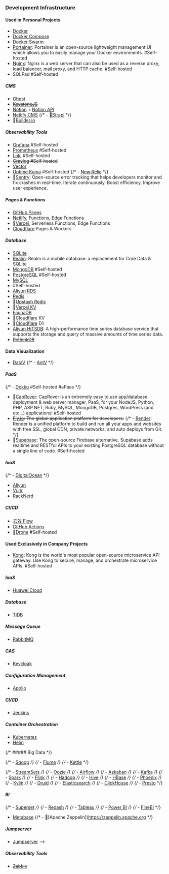 
### Development Infrastructure

#### Used in Personal Projects

- [Docker](https://www.docker.com/) <Rating value="4" />
- [Docker Compose](https://docs.docker.com/compose/) <Rating value="4" />
- [Docker Swarm](https://docs.docker.com/engine/swarm/) <Rating value="4" />
- [Portainer](https://www.portainer.io/): Portainer is an open-source lightweight management UI which allows you to easily manage your Docker environments. #Self-hosted
- [Nginx](https://www.nginx.com/): Nginx is a web server that can also be used as a reverse proxy, load balancer, mail proxy, and HTTP cache. #Self-hosted
- SQLPad #Self-hosted

##### CMS

- ~~[Ghost](https://www.ghost.org/) <Tag name="Headless" />~~
- ~~[KeystoneJS](https://www.keystonejs.com/) <Tag name="Headless" />~~
- [Notion](https://www.notion.so/) + [Notion API](https://developers.notion.com/) <Tag name="Serverless" />
- [Netlify CMS](https://v1.netlifycms.org/) <Tag name="Headless" />
  {/* - 👀[Strapi](https://www.strapi.io/)  <Tag name="Headless" /> */}
- 👀[Builder.io](https://www.builder.io/)

##### Observability Tools

- [Grafana](https://grafana.com/) #Self-hosted
- [Prometheus](https://prometheus.io/) #Self-hosted
- [Loki](https://grafana.com/loki) #Self-hosted
- ~~[Graylog](https://graylog.org/) #Self-hosted~~
- [Vector](https://www.vector.dev/) <Rating value="4" />
- [Uptime Kuma](https://uptime.kuma.pet/) #Self-hosted
  {/* - ~~[New Relic](https://www.newrelic.com/)~~ */}
- 👀[Sentry](https://www.sentry.io/): Open-source error tracking that helps developers monitor and fix crashes in real-time. Iterate continuously. Boost efficiency. Improve user experience.

##### Pages & Functions

- [GitHub Pages](https://pages.github.com/) <Tag name="Serverless" />
- [Netlify](https://www.netlify.com/), Functions, Edge Functions <Tag name="Serverless" /> <Rating value="4" />
- 👀[Vercel](https://vercel.com/), Serverless Functions, Edge Functions <Tag name="Serverless" /> <Rating value="4" />
- [Cloudflare](https://www.cloudflare.com/) Pages & Workers <Tag name="Serverless" /> <Rating value="4" />

##### Database

- [SQLite](https://www.sqlite.org/) <Rating value="3" />
- [Realm](https://www.realm.io/): Realm is a mobile database: a replacement for Core Data & SQLite
- [MongoDB](https://www.mongodb.com/) #Self-hosted <Rating value="3" />
- [PostgreSQL](https://www.postgresql.org/)   #Self-hosted
- [MySQL](https://www.mysql.com/)
- #Self-hosted
- [Aliyun RDS](https://www.aliyun.com/product/rds) <Tag name="Project-specific" />
- [Redis](https://www.redis.io/)
- 👀[Upstash Redis](https://www.upstash.com/redis/) <Tag name="Serverless" />
- 👀[Vercel KV]() <Tag name="Serverless" />
- [FaunaDB](https://www.fauna.com/) <Tag name="Serverless" />
- 👀[Cloudflare](https://wwww.cloudflare.com/) KV <Tag name="Serverless" />
- 👀[Cloudflare](https://www.cloudflare.com/) D1 <Tag name="Serverless" />
- [Aliyun HiTSDB](https://www.aliyun.com/product/hitsdb): A high-performance time series database service that supports the storage and query of massive amounts of time series data. <Tag name="Project-specific" /> <Tag name="Obseleted" />
- ~~[RethinkDB](https://www.rethinkdb.com/)~~

#### Data Visualization

- [DataV](https://www.alibabacloud.com/product/datav)
  {/* - [AntV](https://antv.vision/zh) */}

##### PaaS

{/* - [Dokku](https://www.dokku.com/)  #Self-hosted #aPaas */}

- 👀[CapRover](https://www.caprover.com/): CapRover is an extremely easy to use app/database deployment & web server manager, PaaS, for your NodeJS, Python, PHP, ASP.NET, Ruby, MySQL, MongoDB, Postgres, WordPress (and etc...) applications! #Self-hosted
- ~~[Fly.io](https://www.fly.io/): The global application platform for developers.~~
  {/* - [Render](https://www.render.com/): Render is a unified platform to build and run all your apps and websites with free SSL, global CDN, private networks, and auto deploys from Git. */}
- 👀[Supabase](https://www.supabase.io/): The open-source Firebase alternative. Supabase adds realtime and RESTful APIs to your existing PostgreSQL database without a single line of code. #Self-hosted

##### IaaS

{/* - [DigitalOcean](https://www.digitalocean.com/) */}

- [Aliyun](https://www.aliyun.com/)
- [Vultr](https://www.vultr.com/)
- [RackNerd](https://www.racknerd.com/)

##### CI/CD

- [云效 Flow](https://www.alibabacloud.com/zh/product/apsara-deveops/flow) <Tag name="Project-specific" />
- [GitHub Actions](https://github.com/features/actions) <Rating value="4" />
- 👀[Drone](https://www.drone.io/) #Self-hosted

#### Used Exclusively in Company Projects

- [Kong](https://www.konghq.com/): Kong is the world's most popular open-source microservice API gateway. Use Kong to secure, manage, and orchestrate microservice APIs. #Self-hosted

##### IaaS

- [Huawei Cloud](https://www.huaweicloud.com/)

##### Database

- [TiDB](https://www.pingcap.com/)

##### Message Queue

- [RabbitMQ](https://www.rabbitmq.com/)

##### CAS

- [Keycloak](https://www.keycloak.org/)

##### Configuration Management

- [Apollo](https://www.apolloconfig.com/)

##### CI/CD

- [Jenkins](https://www.jenkins.io/)

##### Container Orchestration

- [Kubernetes](https://www.kubernetes.io/)
- [Helm](https://www.helm.sh/)

{/* ##### Big Data */}

{/* - [Sqoop](https://sqoop.apache.org/) */}
{/* - [Flume](https://flume.apache.org/) */}
{/* - [Kettle](https://www.hitachivantara.com/en-us/products/data-management-analytics/pentaho-platform.html) */}

{/* - [StreamSets](https://streamsets.com/) */}
{/* - [Oozie](https://oozie.apache.org/) */}
{/* - [Airflow](https://airflow.apache.org/) */}
{/* - [Azkaban](https://azkaban.github.io/) */}
{/* - [Kafka](https://www.apache.org/kafka/) */}
{/* - [Spark](https://www.apache.org/spark/) */}
{/* - [Flink](https://www.apache.org/flink/) */}
{/* - [Hadoop](https://www.apache.org/hadoop/) */}
{/* - [Hive](https://www.apache.org/hive/) */}
{/* - [HBase](https://www.apache.org/hbase/) */}
{/* - [Phoenix](https://phoenix.apache.org/) */}
{/* - [Kylin](https://kylin.apache.org/) */}
{/* - [Druid](https://www.druid.io/) */}
{/* - [Elasticsearch](https://www.elastic.co/) */}
{/* - [ClickHouse](https://clickhouse.tech/) */}
{/* - [Presto](https://www.prestodb.io/) */}

##### BI

{/* - [Superset](https://superset.apache.org/) */}
{/* - [Redash](https://redash.io/) */}
{/* - [Tableau](https://www.tableau.com/) */}
{/* - [Power BI](https://powerbi.microsoft.com/) */}
{/* - [FineBI](https://www.finebi.com/) */}

- [Metabase](https://www.metabase.com/)
  {/* - 👀[Apache Zeppelin](https://zeppelin.apache.org */}

##### Jumpserver

- [Jumpserver](https://www.jumpserver.org/) -->

##### Observability Tools

- ~~[Zabbix](https://www.zabbix.com/)~~

